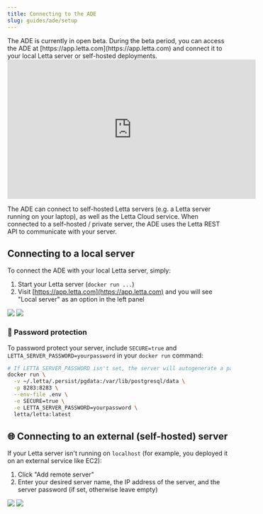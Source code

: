 ```yaml
---
title: Connecting to the ADE
slug: guides/ade/setup
---
```

<Tip>
The ADE is currently in open beta.
During the beta period, you can access the ADE at [https://app.letta.com](https://app.letta.com) and connect it to your local Letta server or self-hosted deployments.
</Tip>

<Frame>
<iframe width="560" height="315" src="https://www.youtube.com/embed/OzSCFR0Lp5s?si=pyJMo7eKBcW2zaan" title="YouTube video player" frameborder="0" allow="accelerometer; autoplay; clipboard-write; encrypted-media; gyroscope; picture-in-picture; web-share" referrerpolicy="strict-origin-when-cross-origin" allowfullscreen></iframe>
</Frame>

The ADE can connect to self-hosted Letta servers (e.g. a Letta server running on your laptop), as well as the Letta Cloud service.
When connected to a self-hosted / private server, the ADE uses the Letta REST API to communicate with your server.

## Connecting to a local server
To connect the ADE with your local Letta server, simply:
1. Start your Letta server (`docker run ...`)
2. Visit [https://app.letta.com](https://app.letta.com) and you will see "Local server" as an option in the left panel

<img className="block w-300 dark:hidden" src="https://raw.githubusercontent.com/letta-ai/letta/refs/heads/main/assets/example_ade_screenshot_agents_light.png" />
<img className="hidden w-300 dark:block" src="https://raw.githubusercontent.com/letta-ai/letta/refs/heads/main/assets/example_ade_screenshot_agents.png" />

### 🔐 Password protection
To password protect your server, include `SECURE=true` and `LETTA_SERVER_PASSWORD=yourpassword` in your `docker run` command:
```sh
# If LETTA_SERVER_PASSWORD isn't set, the server will autogenerate a password
docker run \
  -v ~/.letta/.persist/pgdata:/var/lib/postgresql/data \
  -p 8283:8283 \
  --env-file .env \
  -e SECURE=true \
  -e LETTA_SERVER_PASSWORD=yourpassword \
  letta/letta:latest
```

## 🌐 Connecting to an external (self-hosted) server
If your Letta server isn't running on `localhost` (for example, you deployed it on an external service like EC2):
1. Click "Add remote server"
2. Enter your desired server name, the IP address of the server, and the server password (if set, otherwise leave empty)

<img className="block w-300 dark:hidden" src="../../images/railway_ade_example_light.png" />
<img className="hidden w-300 dark:block" src="../../images/railway_ade_example.png" />
